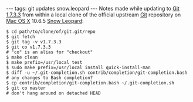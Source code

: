 ---
tags: git updates snow.leopard
---
Notes made while updating to [[Git 1.7.3.3]] from within a local clone of the official upstream [[Git]] repository on [[Mac OS X]] 10.6.5 [[Snow Leopard]]:

<pre lang="shell">$ cd path/to/clone/of/git.git/repo
$ git fetch
$ git tag -v v1.7.3.3
$ git co v1.7.3.3                                                     # "co" is an alias for "checkout"
$ make clean
$ make prefix=/usr/local test
$ sudo make prefix=/usr/local install quick-install-man
$ diff -u ~/.git-completion.sh contrib/completion/git-completion.bash # any changes to Bash completion?
$ cp contrib/completion/git-completion.bash ~/.git-completion.sh
$ git co master                                                       # don't hang around on detached HEAD</pre>
